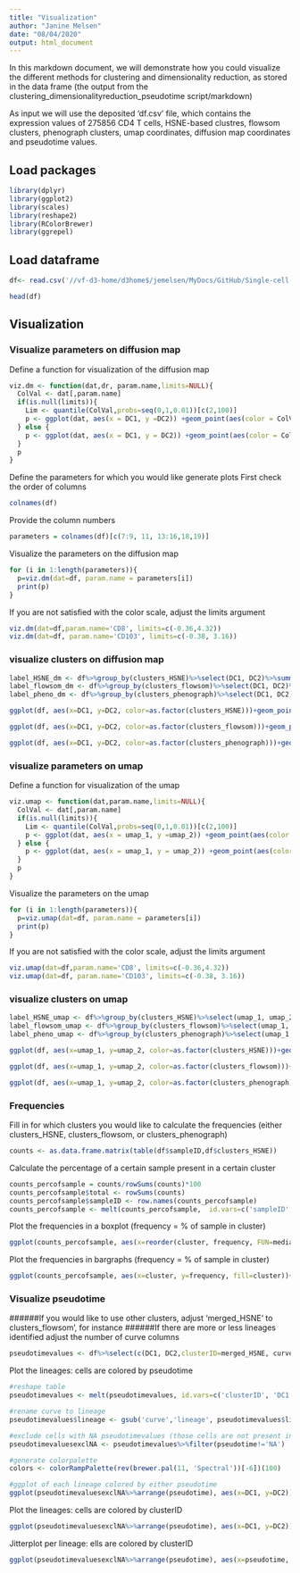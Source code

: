 ```yaml
---
title: "Visualization"
author: "Janine Melsen"
date: "08/04/2020"
output: html_document
---
```


In this markdown document, we will demonstrate how you could visualize the different methods for clustering and dimensionality reduction, as stored in the data frame (the output from the clustering_dimensionalityreduction_pseudotime script/markdown)

As input we will use the deposited 'df.csv' file, which contains the expression values of 275856 CD4 T cells, HSNE-based clustres, flowsom clusters, phenograph clusters, umap coordinates, diffusion map coordinates and pseudotime values.

## Load packages
```r
library(dplyr)
library(ggplot2)
library(scales)
library(reshape2)
library(RColorBrewer)
library(ggrepel)
```


## Load dataframe

```r
df<- read.csv('//vf-d3-home/d3home$/jemelsen/MyDocs/GitHub/Single-cell-analysis-flow-cytometry/df.csv', row.names=1)

head(df)
```


## Visualization
### Visualize parameters on diffusion map

Define a function for visualization of the diffusion map
```r
viz.dm <- function(dat,dr, param.name,limits=NULL){
  ColVal <- dat[,param.name]
  if(is.null(limits)){
    Lim <- quantile(ColVal,probs=seq(0,1,0.01))[c(2,100)]
    p <- ggplot(dat, aes(x = DC1, y =DC2)) +geom_point(aes(color = ColVal), size=0.1)+theme_classic()+scale_color_distiller(name=param.name, palette = "RdYlBu", limits=Lim, oob=squish)+theme_bw()+theme(panel.grid.major = element_blank(), panel.grid.minor=element_blank())+ggtitle(param.name)
  } else {
    p <- ggplot(dat, aes(x = DC1, y = DC2)) +geom_point(aes(color = ColVal), size=0.1)+theme_classic()+scale_color_distiller(name=param.name, palette = "RdYlBu", limits=c(limits[1],limits[2]), oob=squish)+theme_bw()+theme(panel.grid.major = element_blank(), panel.grid.minor=element_blank())+ggtitle(param.name)
  }
  p
}
```

Define the parameters for which you would like generate plots
First check the order of columns
```r
colnames(df)
```

Provide the column numbers
```r
parameters = colnames(df)[c(7:9, 11, 13:16,18,19)]
```

Visualize the parameters on the diffusion map
```r
for (i in 1:length(parameters)){
  p=viz.dm(dat=df, param.name = parameters[i])
  print(p)
}
```

If you are not satisfied with the color scale, adjust the limits argument
```r
viz.dm(dat=df,param.name='CD8', limits=c(-0.36,4.32))
viz.dm(dat=df, param.name='CD103', limits=c(-0.38, 3.16))
```

### visualize clusters on diffusion map

```r
label_HSNE_dm <- df%>%group_by(clusters_HSNE)%>%select(DC1, DC2)%>%summarize_all(mean)
label_flowsom_dm <- df%>%group_by(clusters_flowsom)%>%select(DC1, DC2)%>%summarize_all(mean)
label_pheno_dm <- df%>%group_by(clusters_phenograph)%>%select(DC1, DC2)%>%summarize_all(mean)

ggplot(df, aes(x=DC1, y=DC2, color=as.factor(clusters_HSNE)))+geom_point(size=0.1)+theme_bw()+theme(panel.grid.major = element_blank(), panel.grid.minor=element_blank())+geom_label_repel(aes(label=clusters_HSNE), data=label_HSNE_dm)+guides(colour=FALSE)+ggtitle('clusters HSNE')

ggplot(df, aes(x=DC1, y=DC2, color=as.factor(clusters_flowsom)))+geom_point(size=0.1)+theme_bw()+theme(panel.grid.major = element_blank(), panel.grid.minor=element_blank())+geom_label_repel(aes(label=clusters_flowsom), data=label_flowsom_dm)+guides(colour=FALSE)+ggtitle('clusters flowsom')

ggplot(df, aes(x=DC1, y=DC2, color=as.factor(clusters_phenograph)))+geom_point(size=0.1)+theme_bw()+theme(panel.grid.major = element_blank(), panel.grid.minor=element_blank())+geom_label_repel(aes(label=clusters_phenograph), data=label_pheno_dm)+guides(colour=FALSE)+ggtitle('clusters phenograph')

```

### visualize parameters on umap

Define a function for visualization of the umap
```r
viz.umap <- function(dat,param.name,limits=NULL){
  ColVal <- dat[,param.name]
  if(is.null(limits)){
    Lim <- quantile(ColVal,probs=seq(0,1,0.01))[c(2,100)]
    p <- ggplot(dat, aes(x = umap_1, y =umap_2)) +geom_point(aes(color = ColVal), size=0.1)+theme_classic()+scale_color_distiller(name=param.name, palette = "RdYlBu", limits=Lim, oob=squish)+theme_bw()+theme(panel.grid.major = element_blank(), panel.grid.minor=element_blank())+ggtitle(param.name)
  } else {
    p <- ggplot(dat, aes(x = umap_1, y = umap_2)) +geom_point(aes(color = ColVal), size=0.1)+theme_classic()+scale_color_distiller(name=param.name, palette = "RdYlBu", limits=c(limits[1],limits[2]), oob=squish)+theme_bw()+theme(panel.grid.major = element_blank(), panel.grid.minor=element_blank())+ggtitle(param.name)
  }
  p
}

```

Visualize the parameters on the umap
```r
for (i in 1:length(parameters)){
  p=viz.umap(dat=df, param.name = parameters[i])
  print(p)
}
```

If you are not satisfied with the color scale, adjust the limits argument
```r
viz.umap(dat=df,param.name='CD8', limits=c(-0.36,4.32))
viz.umap(dat=df, param.name='CD103', limits=c(-0.38, 3.16))
```


### visualize clusters on umap

```r
label_HSNE_umap <- df%>%group_by(clusters_HSNE)%>%select(umap_1, umap_2)%>%summarize_all(mean)
label_flowsom_umap <- df%>%group_by(clusters_flowsom)%>%select(umap_1, umap_2)%>%summarize_all(mean)
label_pheno_umap <- df%>%group_by(clusters_phenograph)%>%select(umap_1, umap_2)%>%summarize_all(mean)

ggplot(df, aes(x=umap_1, y=umap_2, color=as.factor(clusters_HSNE)))+geom_point(size=0.1)+theme_bw()+theme(panel.grid.major = element_blank(), panel.grid.minor=element_blank())+geom_label_repel(aes(label=clusters_HSNE), data=label_HSNE_umap)+guides(colour=FALSE)+ggtitle('clusters HSNE')

ggplot(df, aes(x=umap_1, y=umap_2, color=as.factor(clusters_flowsom)))+geom_point(size=0.1)+theme_bw()+theme(panel.grid.major = element_blank(), panel.grid.minor=element_blank())+geom_label_repel(aes(label=clusters_flowsom), data=label_flowsom_umap)+guides(colour=FALSE)+ggtitle('clusters flowsom')

ggplot(df, aes(x=umap_1, y=umap_2, color=as.factor(clusters_phenograph)))+geom_point(size=0.1)+theme_bw()+theme(panel.grid.major = element_blank(), panel.grid.minor=element_blank())+geom_label_repel(aes(label=clusters_phenograph), data=label_pheno_umap)+guides(colour=FALSE)+ggtitle('clusters phenograph')
```

### Frequencies

Fill in for which clusters you would like to calculate the frequencies (either clusters_HSNE, clusters_flowsom, or clusters_phenograph)
```r
counts <- as.data.frame.matrix(table(df$sampleID,df$clusters_HSNE))
```

Calculate the percentage of a certain sample present in a certain cluster
```r
counts_percofsample = counts/rowSums(counts)*100
counts_percofsample$total <- rowSums(counts)
counts_percofsample$sampleID <- row.names(counts_percofsample)
counts_percofsample <- melt(counts_percofsample,  id.vars=c('sampleID', 'total'), variable.name='cluster', value.name='frequency')
```

Plot the frequencies in a boxplot (frequency = % of sample in cluster)
```r
ggplot(counts_percofsample, aes(x=reorder(cluster, frequency, FUN=median), y=frequency))+ geom_boxplot(position='dodge2', outlier.shape=NA)+geom_jitter(aes(colour=sampleID), size=2)+xlab('cluster')
```


Plot the frequencies in bargraphs (frequency = % of sample in cluster)
```r
ggplot(counts_percofsample, aes(x=cluster, y=frequency, fill=cluster))+geom_bar(stat='identity')+facet_wrap(~sampleID)+theme(axis.text.x=element_text(angle=30, vjust=.9, hjust=1))
```

### Visualize pseudotime

######If you would like to use other clusters, adjust 'merged_HSNE' to clusters_flowsom', for instance
######If there are more or less lineages identified adjust the number of curve columns
```r
pseudotimevalues <- df%>%select(c(DC1, DC2,clusterID=merged_HSNE, curve1, curve2, curve3))
```

Plot the lineages: cells are colored by pseudotime
```r
#reshape table 
pseudotimevalues <- melt(pseudotimevalues, id.vars=c('clusterID', 'DC1', 'DC2'), variable.name='lineage', value.name = 'pseudotime')

#rename curve to lineage
pseudotimevalues$lineage <- gsub('curve','lineage', pseudotimevalues$lineage)

#exclude cells with NA pseudotimevalues (those cells are not present in all lineages and have NA values for the lineages in which they are absent)
pseudotimevaluesexclNA <- pseudotimevalues%>%filter(pseudotime!='NA')

#generate colorpalette
colors <- colorRampPalette(rev(brewer.pal(11, 'Spectral'))[-6])(100)

#ggplot of each lineage colored by either pseudotime
ggplot(pseudotimevaluesexclNA%>%arrange(pseudotime), aes(x=DC1, y=DC2))+geom_point(aes(color=pseudotime),size=0.1, alpha=0.3) +facet_wrap(~lineage)+scale_color_gradientn(colours=colors)+theme_bw()+theme(panel.grid.major = element_blank(), panel.grid.minor=element_blank())
```

Plot the lineages: cells are colored by clusterID
```r
ggplot(pseudotimevaluesexclNA%>%arrange(pseudotime), aes(x=DC1, y=DC2))+geom_point(aes(color=clusterID),size =0.1)+facet_wrap(~lineage)+theme_bw()+ guides(colour = guide_legend(override.aes = list(size=5)))
```


Jitterplot per lineage: ells are colored by clusterID
```r
ggplot(pseudotimevaluesexclNA%>%arrange(pseudotime), aes(x=pseudotime, y=lineage)) + geom_jitter(aes(color=clusterID), size=0.1)+theme_bw()+theme(panel.grid.major = element_blank(), panel.grid.minor=element_blank())+ guides(colour = guide_legend(override.aes = list(size=5)))
```

